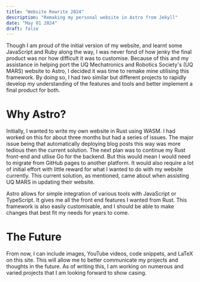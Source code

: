 ---
title: "Website Rewrite 2024"
description: "Remaking my personal website in Astro from Jekyll"
date: "May 01 2024"
draft: false
---

Though I am proud of the initial version of my website, and learnt some JavaScript and Ruby along the way, I was never fond of how jenky the final product was nor how difficult it was to customise. Because of this and my assistance in helping port the UQ Mechatronics and Robotics Society's (UQ MARS) website to Astro, I decided it was time to remake mine utilising this framework. By doing so, I had two similar but different projects to rapidly develop my understanding of the features and tools and better implement a final product for both.

# Why Astro?

Initially, I wanted to write my own website in Rust using WASM. I had worked on this for about three months but had a series of issues. The major issue being that automatically deploying blog posts this way was more tedious then the current solution. The next plan was to continue my Rust front-end and utlise Go for the backend. But this would mean I would need to migrate from GitHub pages to another platform. It would also require a lot of initial effort with little reward for what I wanted to do with my website currently. This current solution, as mentioned, came about when assisting UQ MARS in updating their website.

Astro allows for simple integration of various tools with JavaScript or TypeScript. It gives me all the front end features I wanted from Rust. This framework is also easily customisable, and I should be able to make changes that best fit my needs for years to come. 

# The Future

From now, I can include images, YouTube videos, code snippets, and LaTeX on this site. This will allow me to better communicate my projects and thoughts in the future. As of writing this, I am working on numerous and varied projects that I am looking forward to show casing.
